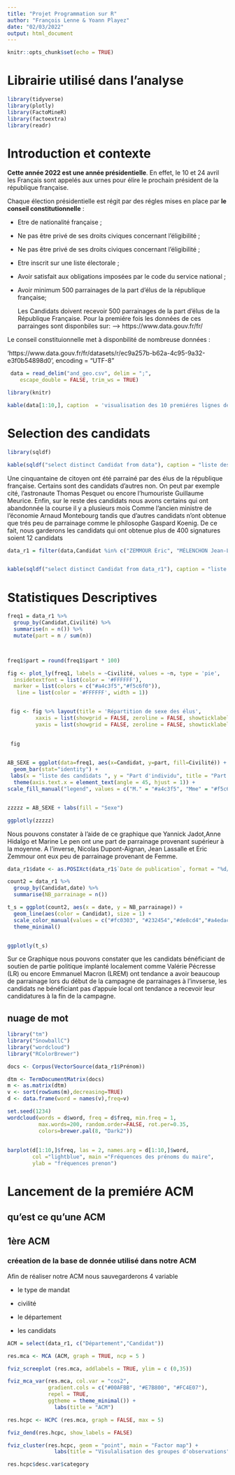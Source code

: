 ---
title: "Projet Programmation sur R"
author: "François Lenne & Yoann Playez"
date: "02/03/2022"
output: html_document
---

```{r setup, include=FALSE}
knitr::opts_chunk$set(echo = TRUE)
```



# Librairie utilisé dans l'analyse


```{r message=FALSE, warning=FALSE, paged.print=FALSE}
library(tidyverse)
library(plotly)
library(FactoMineR)
library(factoextra)
library(readr)
```




# Introduction et contexte 



  **Cette année 2022 est une année présidentielle**. En effet, le 10 et 24 avril les Français sont appelés aux urnes pour élire le prochain président de la république française. 
  

Chaque élection présidentielle est régit par des régles mises en place par  **le conseil constitutionnelle**  :

* Etre de nationalité française ;

* Ne pas être privé de ses droits civiques concernant l'éligibilité ;

*  Ne pas être privé de ses droits civiques concernant l'éligibilité ;

* Etre inscrit sur une liste électorale ;

* Avoir satisfait aux obligations imposées par le code du service national ;


* Avoir minimum 500 parrainages de la part d'élus de la république française;



  Les Candidats doivent recevoir 500 parrainages de la part d'élus de la République Française. Pour la premiére fois les données de ces parrainges sont disponbiles sur:
  --> https://www.data.gouv.fr/fr/ 


Le conseil constituionnelle met à disponbilité de nombreuse données :


'https://www.data.gouv.fr/fr/datasets/r/ec9a257b-b62a-4c95-9a32-e3f0b54898d0', encoding = "UTF-8"

```{r}
 data = read_delim("and_geo.csv", delim = ";", 
    escape_double = FALSE, trim_ws = TRUE)
```


```{r}
library(knitr)

kable(data[1:10,], caption  = 'visualisation des 10 premiéres lignes de notre base de données' )

```




# Selection des candidats 



```{r}

library(sqldf)

kable(sqldf("select distinct Candidat from data"), caption = "liste des candidats")


```


  Une cinquantaine de citoyen ont été parrainé par des élus de la république française. Certains sont des candidats d'autres non. On peut par exemple cité, l'astronaute Thomas Pesquet ou encore l'humouriste Guillaume Meurice. Enfin, sur le reste des candidats nous avons certains qui ont abandonnée la course il y a plusieurs mois Comme l'ancien ministre de l'économie Arnaud Montebourg tandis que d'autres candidats n'ont obtenue que trés peu de parrainage comme le philosophe Gaspard Koenig. De ce fait, nous garderons les candidats qui ont obtenue plus de 400 signatures soient 12 candidats 
  
  
```{r}
data_r1 = filter(data,Candidat %in% c("ZEMMOUR Éric", "MÉLENCHON Jean-Luc", "LE PEN Marine","LASSALLE Jean","HIDALGO Anne","JADOT Yannick", "ARTHAUD Nathalie", "POUTOU Philippe", "MACRON Emmanuel","PÉCRESSE Valérie", "ROUSSEL Fabien", "DUPONT-AIGNAN Nicolas"))


kable(sqldf("select distinct Candidat from data_r1"), caption = "liste des candidats selectionner")


```
 
 


# Statistiques Descriptives 



```{r}
freq1 = data_r1 %>%
  group_by(Candidat,Civilité) %>%
  summarise(n = n()) %>%
  mutate(part = n / sum(n))



freq1$part = round(freq1$part * 100)
```

```{r}
fig <- plot_ly(freq1, labels = ~Civilité, values = ~n, type = 'pie',
  insidetextfont = list(color = '#FFFFFF'),
  marker = list(colors = c("#a4c3f5","#f5c6f0")),
   line = list(color = '#FFFFFF', width = 1))


 fig <- fig %>% layout(title = 'Répartition de sexe des élus',
         xaxis = list(showgrid = FALSE, zeroline = FALSE, showticklabels = FALSE),
         yaxis = list(showgrid = FALSE, zeroline = FALSE, showticklabels = FALSE))

 
 fig
 
```



```{r}
AB_SEXE = ggplot(data=freq1, aes(x=Candidat, y=part, fill=Civilité)) +
  geom_bar(stat="identity") +
 labs(x = "liste des candidats ", y = "Part d'individu", title = "Part d'élue en fonction de leur sexe", caption = "source :  Conseil Constitutionnelle")+ 
  theme(axis.text.x = element_text(angle = 45, hjust = 1)) + 
scale_fill_manual("legend", values = c("M." = "#a4c3f5", "Mme" = "#f5c6f0")) 


zzzzz = AB_SEXE + labs(fill = "Sexe")

ggplotly(zzzzz)
```




Nous pouvons constater à l'aide de ce graphique que Yannick Jadot,Anne Hidalgo et Marine Le pen ont une part de parrainage provenant supérieur à la moyenne. A l'inverse, Nicolas Dupont-Aignan, Jean Lassalle et Eric Zemmour ont eux peu de parrainage provenant de Femme.


```{r}
data_r1$date <- as.POSIXct(data_r1$`Date de publication`, format = "%d/%m/%Y", tx = "GMT")


```



```{r}

count2 = data_r1 %>%
  group_by(Candidat,date) %>%
  summarise(NB_parrainage = n())

```


```{r}
t_s = ggplot(count2, aes(x = date, y = NB_parrainage)) + 
  geom_line(aes(color = Candidat), size = 1) +
  scale_color_manual(values = c("#fc0303", "#232454","#de8cd4","#a4edac","#a5e5f2","blue","#b7dfeb","#f24949","#5062a1","#7a0614","#700d04","#0c0930")) +
  theme_minimal()


ggplotly(t_s)
```

  Sur ce Graphique nous pouvons constater que les candidats bénéficiant de soutien de partie politique implanté localement comme Valérie Pécresse (LR) ou encore Emmanuel Macron (LREM) ont tendance a avoir beaucoup de parrainage lors du début de la campagne de parrainages à l'invserse, les candidats ne bénéficiant pas d'appuie local ont tendance a recevoir leur candidatures à la fin de la campagne.



## nuage de mot 


```{r}
library("tm")
library("SnowballC")
library("wordcloud")
library("RColorBrewer")
```


```{r}
docs <- Corpus(VectorSource(data_r1$Prénom))
```



```{r}
dtm <- TermDocumentMatrix(docs)
m <- as.matrix(dtm)
v <- sort(rowSums(m),decreasing=TRUE)
d <- data.frame(word = names(v),freq=v)
```

```{r message=FALSE, warning=FALSE}
set.seed(1234)
wordcloud(words = d$word, freq = d$freq, min.freq = 1,
          max.words=200, random.order=FALSE, rot.per=0.35, 
          colors=brewer.pal(8, "Dark2"))
```



## 

```{r}
barplot(d[1:10,]$freq, las = 2, names.arg = d[1:10,]$word,
        col ="lightblue", main ="Fréquences des prénoms du maire",
        ylab = "fréquences prenon")
```



# Lancement de la premiére ACM


## qu'est ce qu'une ACM





## 1ère ACM


### créeation de la base de donnée utilisé dans notre ACM


Afin de réaliser notre ACM nous sauvegarderons 4 variable 

* le type de  mandat 

* civilité

* le département 

* les candidats 



```{r}

ACM = select(data_r1, c("Département","Candidat"))

```


```{r}
res.mca <- MCA (ACM, graph = TRUE, ncp = 5 )
```

```{r}

fviz_screeplot (res.mca, addlabels = TRUE, ylim = c (0,35))

```

```{r}
fviz_mca_var(res.mca, col.var = "cos2",
             gradient.cols = c("#00AFBB", "#E7B800", "#FC4E07"), 
             repel = TRUE, 
             ggtheme = theme_minimal()) +
               labs(title = "ACM")
```

```{r}
res.hcpc <- HCPC (res.mca, graph = FALSE, max = 5)
```

```{r}
fviz_dend(res.hcpc, show_labels = FALSE)

```



```{r}
fviz_cluster(res.hcpc, geom = "point", main = "Factor map") +
               labs(title = "Visulalisation des groupes d'observations")
```


```{r}
res.hcpc$desc.var$category

```

















